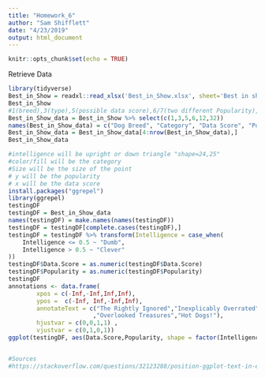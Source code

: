 ```yaml
---
title: "Homework_6"
author: "Sam Shifflett"
date: "4/23/2019"
output: html_document
---
```


```r
knitr::opts_chunk$set(echo = TRUE)
```


Retrieve Data
```r
library(tidyverse)
Best_in_Show = readxl::read_xlsx('Best_in_Show.xlsx', sheet='Best in show full sheet')
Best_in_Show
#1(breed),3(type),5(possible data score),6/7(two different Popularity),12(intelligence),26(dataScore),32(Size)
Best_in_Show_data = Best_in_Show %>% select(c(1,3,5,6,12,32))
names(Best_in_Show_data) = c("Dog Breed", "Category", "Data Score", "Popularity", "Intelligence", "Size")
Best_in_Show_data = Best_in_Show_data[4:nrow(Best_in_Show_data),]
Best_in_Show_data
```

```r
#intelligence will be upright or down triangle "shape=24,25"
#color/fill will be the category
#Size will be the size of the point
# y will be the popularity
# x will be the data score
install.packages("ggrepel")
library(ggrepel)
testingDF
testingDF = Best_in_Show_data
names(testingDF) = make.names(names(testingDF))
testingDF = testingDF[complete.cases(testingDF),]
testingDF = testingDF %>% transform(Intelligence = case_when(
    Intelligence <= 0.5 ~ "Dumb",
    Intelligence > 0.5 ~ "Clever"
))
testingDF$Data.Score = as.numeric(testingDF$Data.Score)
testingDF$Popularity = as.numeric(testingDF$Popularity)
testingDF
annotations <- data.frame(
        xpos = c(-Inf,-Inf,Inf,Inf),
        ypos =  c(-Inf, Inf,-Inf,Inf),
        annotateText = c("The Rightly Ignored","Inexplicably Overrated"
                        ,"Overlooked Treasures","Hot Dogs!"),
        hjustvar = c(0,0,1,1) ,
        vjustvar = c(0,1,0,1))
ggplot(testingDF, aes(Data.Score,Popularity, shape = factor(Intelligence), size = fct_rev(factor(Size)), color = Category, label=Dog.Breed)) + geom_point(alpha = 0.75) + geom_vline(xintercept = 2.45) + geom_hline(yintercept = 87 )+ scale_x_continuous(limits=c(0.95, 3.80))+ylim(175,-5) + geom_text_repel(size = 2, segment.size=0.2)


#Sources
#https://stackoverflow.com/questions/32123288/position-ggplot-text-in-each-corner

```